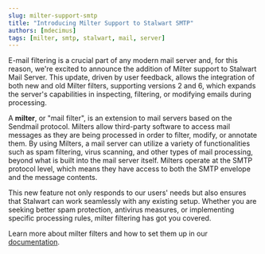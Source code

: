 ```yaml
---
slug: milter-support-smtp
title: "Introducing Milter Support to Stalwart SMTP"
authors: [mdecimus]
tags: [milter, smtp, stalwart, mail, server]
---
```


E-mail filtering is a crucial part of any modern mail server and, for this reason, we're excited to announce the addition of Milter support to Stalwart Mail Server. This update, driven by user feedback, allows the integration of both new and old Milter filters, supporting versions 2 and 6, which expands the server's capabilities in inspecting, filtering, or modifying emails during processing.

A **milter**, or "mail filter", is an extension to mail servers based on the Sendmail protocol. Milters allow third-party software to access mail messages as they are being processed in order to filter, modify, or annotate them. By using Milters, a mail server can utilize a variety of functionalities such as spam filtering, virus scanning, and other types of mail processing, beyond what is built into the mail server itself. Milters operate at the SMTP protocol level, which means they have access to both the SMTP envelope and the message contents.

This new feature not only responds to our users' needs but also ensures that Stalwart can work seamlessly with any existing setup. Whether you are seeking better spam protection, antivirus measures, or implementing specific processing rules, milter filtering has got you covered. 

Learn more about milter filters and how to set them up in our [documentation](/docs/mta/filter/milter).
